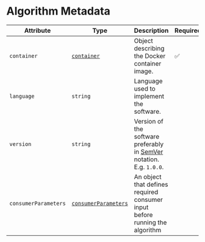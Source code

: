 # Algorithm Metadata

| Attribute            | Type                                                           | Description                                                                                | Required           |
| -------------------- | -------------------------------------------------------------- | ------------------------------------------------------------------------------------------ | ------------------ |
| `container`          | [`container`](/docs/ddo_credential/container.mdx)                   | Object describing the Docker container image.                                              | :white_check_mark: |
| `language`           | `string`                                                       | Language used to implement the software.                                                   |                    |
| `version`            | `string`                                                       | Version of the software preferably in [SemVer](https://semver.org) notation. E.g. `1.0.0`. |                    |
| `consumerParameters` | [`consumerParameters`](/docs/ddo_credential/algorithm_consumer_parameters.mdx) | An object that defines required consumer input before running the algorithm                |                    |
